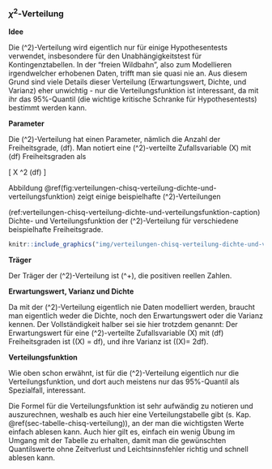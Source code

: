 ### $\chi^2$-Verteilung {#sec-chisq-verteilung}

**Idee**

Die \(\chi^2\)-Verteilung wird eigentlich nur für einige Hypothesentests verwendet, insbesondere für den Unabhängigkeitstest für Kontingenztabellen. In der "freien Wildbahn", also zum Modellieren irgendwelcher erhobenen Daten, trifft man sie quasi nie an. Aus diesem Grund sind viele Details dieser Verteilung (Erwartungswert, Dichte, und Varianz) eher unwichtig - nur die Verteilungsfunktion ist interessant, da mit ihr das 95%-Quantil (die wichtige kritische Schranke für Hypothesentests) bestimmt werden kann.

**Parameter**

Die \(\chi^2\)-Verteilung hat einen Parameter, nämlich die Anzahl der Freiheitsgrade, \(df\). Man notiert eine \(\chi^2\)-verteilte Zufallsvariable \(X\) mit \(df\) Freiheitsgraden als

\[ X \sim \chi^2 (df) \]

Abbildung \@ref(fig:verteilungen-chisq-verteilung-dichte-und-verteilungsfunktion) zeigt einige beispielhafte \(\chi^2\)-Verteilungen

(ref:verteilungen-chisq-verteilung-dichte-und-verteilungsfunktion-caption) Dichte- und Verteilungsfunktion der \(\chi^2\)-Verteilung für verschiedene beispielhafte Freiheitsgrade.

```r
knitr::include_graphics("img/verteilungen-chisq-verteilung-dichte-und-verteilungsfunktion.png")
```

**Träger**

Der Träger der \(\chi^2\)-Verteilung ist \(\mathbb{R}^+\), die positiven reellen Zahlen.

**Erwartungswert, Varianz und Dichte**

Da mit der \(\chi^2\)-Verteilung eigentlich nie Daten modelliert werden, braucht man eigentlich weder die Dichte, noch den Erwartungswert oder die Varianz kennen. Der Vollständigkeit halber sei sie hier trotzdem genannt: Der Erwartungswert für eine \(\chi^2\)-verteilte Zufallsvariable \(X\) mit \(df\) Freiheitsgraden ist \(\mathbb{E}(X) = df\), und ihre Varianz ist \(\mathbb{V}(X)= 2\cdot df\).

**Verteilungsfunktion**

Wie oben schon erwähnt, ist für die \(\chi^2\)-Verteilung eigentlich nur die Verteilungsfunktion, und dort auch meistens nur das 95%-Quantil als Spezialfall, interessant.

Die Formel für die Verteilungsfunktion ist sehr aufwändig zu notieren und auszurechnen, weshalb es auch hier eine Verteilungstabelle gibt (s. Kap. \@ref(sec-tabelle-chisq-verteilung)), an der man die wichtigsten Werte einfach ablesen kann. Auch hier gilt es, einfach ein wenig Übung im Umgang mit der Tabelle zu erhalten, damit man die gewünschten Quantilswerte ohne Zeitverlust und Leichtsinnsfehler richtig und schnell ablesen kann.
